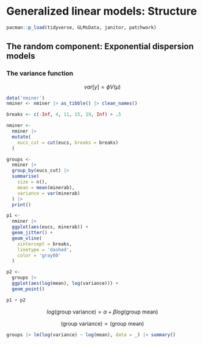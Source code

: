 # Generalized linear models: Structure

```r
pacman::p_load(tidyverse, GLMsData, janitor, patchwork)
```

## The random component: Exponential dispersion models

### The variance function

$$
var[y] = \phi V(\mu)
$$

```r
data('nminer')
nminer <- nminer |> as_tibble() |> clean_names()
```

```r
breaks <- c(-Inf, 4, 11, 15, 19, Inf) + .5

nminer <- 
  nminer |> 
  mutate(
    eucs_cut = cut(eucs, breaks = breaks)
  )

groups <- 
  nminer |> 
  group_by(eucs_cut) |> 
  summarise(
    size = n(),
    mean = mean(minerab),
    variance = var(minerab)
  ) |> 
  print()
```

```r
p1 <- 
  nminer |> 
  ggplot(aes(eucs, minerab)) +
  geom_jitter() +
  geom_vline(
    xintercept = breaks,
    linetype = 'dashed',
    color = 'gray80'
  )

p2 <- 
  groups |> 
  ggplot(aes(log(mean), log(variance))) +
  geom_point()

p1 + p2
```

$$
log(\text{group variance}) = \alpha + \beta log(\text{group mean})
$$

$$
\text{(group variance)} \propto \text{(group mean)}
$$

```r
groups |> lm(log(variance) ~ log(mean), data = _) |> summary()
```
